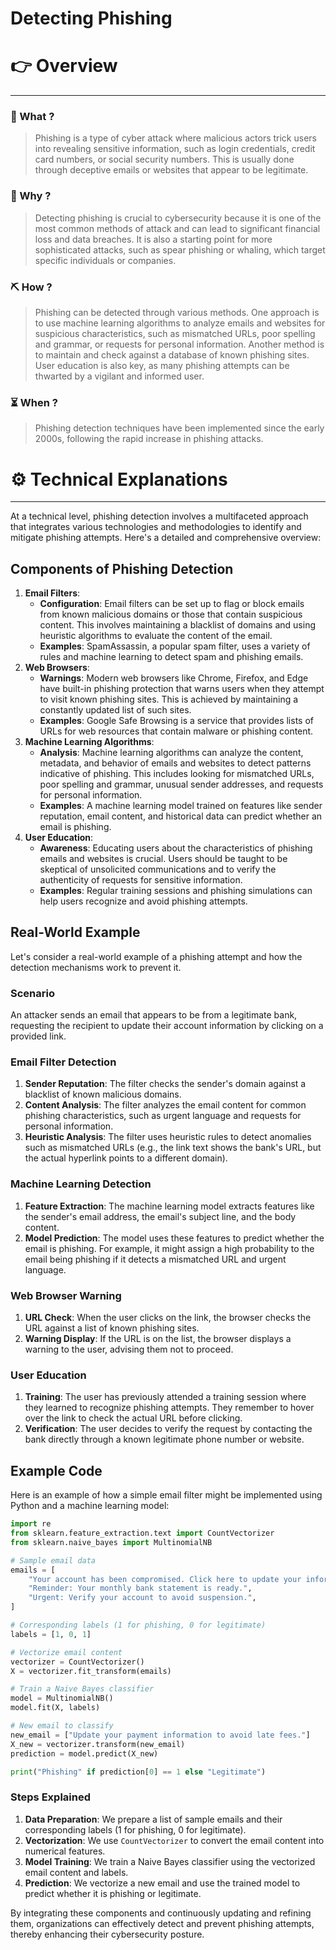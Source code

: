 # Detecting Phishing


# 👉 Overview

---

### 👀 What ?

> Phishing is a type of cyber attack where malicious actors trick users into revealing sensitive information, such as login credentials, credit card numbers, or social security numbers. This is usually done through deceptive emails or websites that appear to be legitimate.
> 

### 🧐 Why ?

> Detecting phishing is crucial to cybersecurity because it is one of the most common methods of attack and can lead to significant financial loss and data breaches. It is also a starting point for more sophisticated attacks, such as spear phishing or whaling, which target specific individuals or companies.
> 

### ⛏️ How ?

> Phishing can be detected through various methods. One approach is to use machine learning algorithms to analyze emails and websites for suspicious characteristics, such as mismatched URLs, poor spelling and grammar, or requests for personal information. Another method is to maintain and check against a database of known phishing sites. User education is also key, as many phishing attempts can be thwarted by a vigilant and informed user.
> 

### ⏳ When ?

> Phishing detection techniques have been implemented since the early 2000s, following the rapid increase in phishing attacks.
> 

# ⚙️ Technical Explanations

---

At a technical level, phishing detection involves a multifaceted approach that integrates various technologies and methodologies to identify and mitigate phishing attempts. Here's a detailed and comprehensive overview:

## Components of Phishing Detection

1. **Email Filters**:
    - **Configuration**: Email filters can be set up to flag or block emails from known malicious domains or those that contain suspicious content. This involves maintaining a blacklist of domains and using heuristic algorithms to evaluate the content of the email.
    - **Examples**: SpamAssassin, a popular spam filter, uses a variety of rules and machine learning to detect spam and phishing emails.
2. **Web Browsers**:
    - **Warnings**: Modern web browsers like Chrome, Firefox, and Edge have built-in phishing protection that warns users when they attempt to visit known phishing sites. This is achieved by maintaining a constantly updated list of such sites.
    - **Examples**: Google Safe Browsing is a service that provides lists of URLs for web resources that contain malware or phishing content.
3. **Machine Learning Algorithms**:
    - **Analysis**: Machine learning algorithms can analyze the content, metadata, and behavior of emails and websites to detect patterns indicative of phishing. This includes looking for mismatched URLs, poor spelling and grammar, unusual sender addresses, and requests for personal information.
    - **Examples**: A machine learning model trained on features like sender reputation, email content, and historical data can predict whether an email is phishing.
4. **User Education**:
    - **Awareness**: Educating users about the characteristics of phishing emails and websites is crucial. Users should be taught to be skeptical of unsolicited communications and to verify the authenticity of requests for sensitive information.
    - **Examples**: Regular training sessions and phishing simulations can help users recognize and avoid phishing attempts.

## Real-World Example

Let's consider a real-world example of a phishing attempt and how the detection mechanisms work to prevent it.

### Scenario

An attacker sends an email that appears to be from a legitimate bank, requesting the recipient to update their account information by clicking on a provided link.

### Email Filter Detection

1. **Sender Reputation**: The filter checks the sender's domain against a blacklist of known malicious domains.
2. **Content Analysis**: The filter analyzes the email content for common phishing characteristics, such as urgent language and requests for personal information.
3. **Heuristic Analysis**: The filter uses heuristic rules to detect anomalies such as mismatched URLs (e.g., the link text shows the bank's URL, but the actual hyperlink points to a different domain).

### Machine Learning Detection

1. **Feature Extraction**: The machine learning model extracts features like the sender's email address, the email's subject line, and the body content.
2. **Model Prediction**: The model uses these features to predict whether the email is phishing. For example, it might assign a high probability to the email being phishing if it detects a mismatched URL and urgent language.

### Web Browser Warning

1. **URL Check**: When the user clicks on the link, the browser checks the URL against a list of known phishing sites.
2. **Warning Display**: If the URL is on the list, the browser displays a warning to the user, advising them not to proceed.

### User Education

1. **Training**: The user has previously attended a training session where they learned to recognize phishing attempts. They remember to hover over the link to check the actual URL before clicking.
2. **Verification**: The user decides to verify the request by contacting the bank directly through a known legitimate phone number or website.

## Example Code

Here is an example of how a simple email filter might be implemented using Python and a machine learning model:

```python
import re
from sklearn.feature_extraction.text import CountVectorizer
from sklearn.naive_bayes import MultinomialNB

# Sample email data
emails = [
    "Your account has been compromised. Click here to update your information.",
    "Reminder: Your monthly bank statement is ready.",
    "Urgent: Verify your account to avoid suspension.",
]

# Corresponding labels (1 for phishing, 0 for legitimate)
labels = [1, 0, 1]

# Vectorize email content
vectorizer = CountVectorizer()
X = vectorizer.fit_transform(emails)

# Train a Naive Bayes classifier
model = MultinomialNB()
model.fit(X, labels)

# New email to classify
new_email = ["Update your payment information to avoid late fees."]
X_new = vectorizer.transform(new_email)
prediction = model.predict(X_new)

print("Phishing" if prediction[0] == 1 else "Legitimate")

```

### Steps Explained

1. **Data Preparation**: We prepare a list of sample emails and their corresponding labels (1 for phishing, 0 for legitimate).
2. **Vectorization**: We use `CountVectorizer` to convert the email content into numerical features.
3. **Model Training**: We train a Naive Bayes classifier using the vectorized email content and labels.
4. **Prediction**: We vectorize a new email and use the trained model to predict whether it is phishing or legitimate.

By integrating these components and continuously updating and refining them, organizations can effectively detect and prevent phishing attempts, thereby enhancing their cybersecurity posture.

